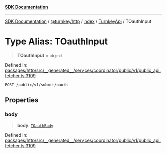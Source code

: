 [**SDK Documentation**](../../../../../../README.mdx)

***

[SDK Documentation](../../../../../../packages.mdx) / [@turnkey/http](../../../../README.mdx) / [index](../../../README.mdx) / [TurnkeyApi](../README.mdx) / TOauthInput

# Type Alias: TOauthInput

> **TOauthInput** = `object`

Defined in: [packages/http/src/\_\_generated\_\_/services/coordinator/public/v1/public\_api.fetcher.ts:3109](https://github.com/tkhq/sdk/blob/078f5423e923fbd1d7fd39440402d7f01d09c3d0/packages/http/src/__generated__/services/coordinator/public/v1/public_api.fetcher.ts#L3109)

`POST /public/v1/submit/oauth`

## Properties

### body

> **body**: [`TOauthBody`](TOauthBody.mdx)

Defined in: [packages/http/src/\_\_generated\_\_/services/coordinator/public/v1/public\_api.fetcher.ts:3109](https://github.com/tkhq/sdk/blob/078f5423e923fbd1d7fd39440402d7f01d09c3d0/packages/http/src/__generated__/services/coordinator/public/v1/public_api.fetcher.ts#L3109)
